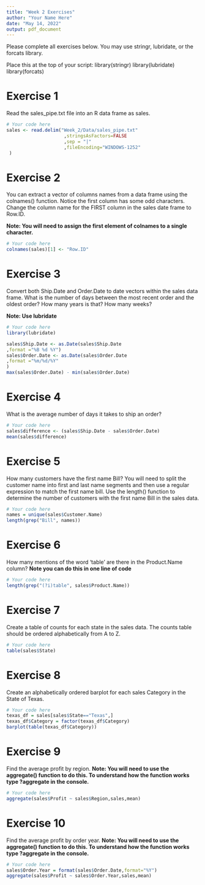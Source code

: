 ```yaml
---
title: "Week 2 Exercises"
author: "Your Name Here"
date: "May 14, 2022"
output: pdf_document
---
```


Please complete all exercises below. You may use stringr, lubridate, or the forcats library. 

Place this at the top of your script:
library(stringr)
library(lubridate)
library(forcats)

# Exercise 1
Read the sales_pipe.txt file into an R data frame as sales. 

```r
# Your code here
sales <- read.delim("Week_2/Data/sales_pipe.txt"
                     ,stringsAsFactors=FALSE
                     ,sep = "|"
                     ,fileEncoding="WINDOWS-1252" 
 )
```

# Exercise 2
You can extract a vector of columns names from a data frame using the colnames() function. Notice the first column has some odd characters. Change the column name for the FIRST column in the sales date frame to Row.ID. 

**Note: You will need to assign the first element of colnames to a single character.**

```r
# Your code here
colnames(sales)[1] <- "Row.ID"

```

# Exercise 3
Convert both Ship.Date and Order.Date to date vectors within the sales data frame. What is the number of days between the most recent order and the oldest order?
How many years is that?
How many weeks?

**Note: Use lubridate**

```r
# Your code here
library(lubridate)

sales$Ship.Date <- as.Date(sales$Ship.Date
,format ="%B %d %Y")
sales$Order.Date <- as.Date(sales$Order.Date
,format ="%m/%d/%Y"
)
max(sales$Order.Date) - min(sales$Order.Date)


```


# Exercise 4
What is the average number of days it takes to ship an order?

```r
# Your code here
sales$difference <- (sales$Ship.Date - sales$Order.Date)
mean(sales$difference)
```


# Exercise 5
How many customers have the first name Bill?
You will need to split the customer name into first and last name segments and then use a regular expression to match the first name bill. Use the length() function to determine the number of customers with the first name Bill in the sales data. 

```r
# Your code here
names = unique(sales$Customer.Name)
length(grep("Bill", names))
```

# Exercise 6
How many mentions of the word 'table' are there in the Product.Name column? 
**Note you can do this in one line of code**

```r
# Your code here
length(grep("(?i)table", sales$Product.Name))

```

# Exercise 7
Create a table of counts for each state in the sales data. The counts table should be ordered alphabetically from A to Z. 

```r
# Your code here
table(sales$State)

```

# Exercise 8
Create an alphabetically ordered barplot for each sales Category in the State of Texas. 

```r
# Your code here
texas_df = sales[sales$State=="Texas",]
texas_df$Category = factor(texas_df$Category)
barplot(table(texas_df$Category))

```

# Exercise 9
Find the average profit by region.
**Note: You will need to use the aggregate() function to do this. To understand how the function works type ?aggregate in the console.**

```r
# Your code here
aggregate(sales$Profit ~ sales$Region,sales,mean)
```

# Exercise 10
Find the average profit by order year. 
**Note: You will need to use the aggregate() function to do this. To understand how the function works type ?aggregate in the console.**

```r
# Your code here
sales$Order.Year = format(sales$Order.Date,format="%Y")
aggregate(sales$Profit ~ sales$Order.Year,sales,mean)

```

